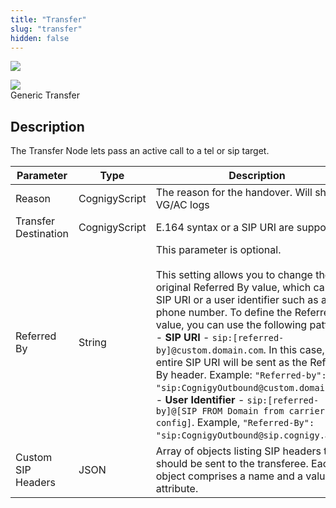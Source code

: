```yaml
---
title: "Transfer"
slug: "transfer"
hidden: false
---
```



<a href="/release-notes/4.64"><img noZoom src="https://img.shields.io/badge/Updated in-v4.65-blue.svg" /></a>


<Frame>
  <img class="image-center" src="/_assets/ai/develop/node-reference/generic-voice/transfer.png" style={{ width: 'auto' }} />
  <figcaption>Generic Transfer</figcaption>
</Frame>

## Description

<AiNodeReferenceVoiceAcAndGenericNodeDeprecation/>

The Transfer Node lets pass an active call to a tel or sip target.

| Parameter            | Type          | Description                                                                                                                                                                                                                                                                                                                                                                                                                                                                                                                                                                                                |
|----------------------|---------------|------------------------------------------------------------------------------------------------------------------------------------------------------------------------------------------------------------------------------------------------------------------------------------------------------------------------------------------------------------------------------------------------------------------------------------------------------------------------------------------------------------------------------------------------------------------------------------------------------------|
| Reason               | CognigyScript | The reason for the handover. Will show in VG/AC logs                                                                                                                                                                                                                                                                                                                                                                                                                                                                                                                                                       |
| Transfer Destination | CognigyScript | E.164 syntax or a SIP URI are supported                                                                                                                                                                                                                                                                                                                                                                                                                                                                                                                                                                    |
| Referred By          | String        | This parameter is optional.<br/><br/> This setting allows you to change the original Referred By value, which can be a SIP URI or a user identifier such as a phone number. To define the Referred By value, you can use the following patterns:<br/>- **SIP URI** - `sip:[referred-by]@custom.domain.com`. In this case, the entire SIP URI will be sent as the Referred-By header. Example: `"Referred-by": "sip:CognigyOutbound@custom.domain.com"`.<br/>- **User Identifier** - `sip:[referred-by]@[SIP FROM Domain from carrier config]`. Example, `"Referred-By": "sip:CognigyOutbound@sip.cognigy.ai"`. |
| Custom SIP Headers   | JSON          | Array of objects listing SIP headers that should be sent to the transferee. Each object comprises a name and a value attribute.                                                                                                                                                                                                                                                                                                                                                                                                                                                                            |